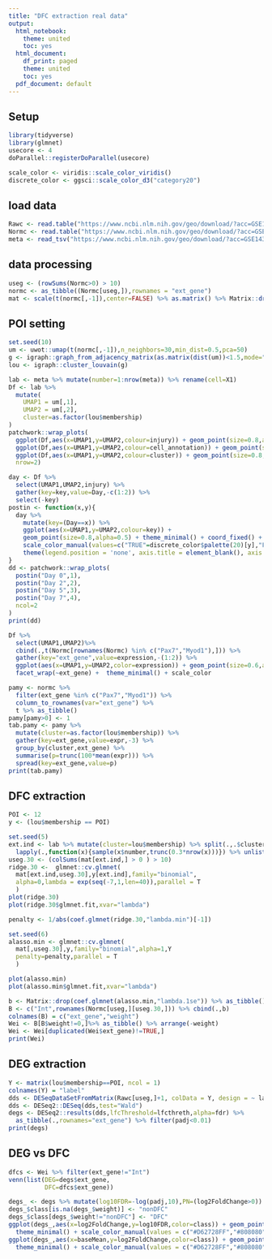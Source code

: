 ```yaml
---
title: "DFC extraction real data"
output:
  html_notebook:
    theme: united
    toc: yes
  html_document:
    df_print: paged
    theme: united
    toc: yes
  pdf_document: default
---
```



## Setup

```r
library(tidyverse)
library(glmnet)
usecore <- 4
doParallel::registerDoParallel(usecore)

scale_color <- viridis::scale_color_viridis()
discrete_color <- ggsci::scale_color_d3("category20")
```


## load data

```r
Rawc <- read.table("https://www.ncbi.nlm.nih.gov/geo/download/?acc=GSE143437&format=file&file=GSE143437%5FDeMicheli%5FMuSCatlas%5Frawdata%2Etxt%2Egz", sep="\t", header=T, row.names=1)
Normc <- read.table("https://www.ncbi.nlm.nih.gov/geo/download/?acc=GSE143437&format=file&file=GSE143437%5FDeMicheli%5FMuSCatlas%5Fnormalizeddata%2Etxt%2Egz", sep="\t", header=T, row.names=1)
meta <- read_tsv("https://www.ncbi.nlm.nih.gov/geo/download/?acc=GSE143437&format=file&file=GSE143437%5FDeMicheli%5FMuSCatlas%5Fmetadata%2Etxt%2Egz")
```


## data processing

```r
useg <- (rowSums(Normc>0) > 10)
normc <- as_tibble((Normc[useg,]),rownames = "ext_gene")
mat <- scale(t(normc[,-1]),center=FALSE) %>% as.matrix() %>% Matrix::drop0()
```


## POI setting

```r
set.seed(10)
um <- uwot::umap(t(normc[,-1]),n_neighbors=30,min_dist=0.5,pca=50)
g <- igraph::graph_from_adjacency_matrix(as.matrix(dist(um))<1.5,mode="undirected")
lou <- igraph::cluster_louvain(g)

lab <- meta %>% mutate(number=1:nrow(meta)) %>% rename(cell=X1)
Df <- lab %>% 
  mutate(
    UMAP1 = um[,1],
    UMAP2 = um[,2],
    cluster=as.factor(lou$membership)
)
patchwork::wrap_plots(
  ggplot(Df,aes(x=UMAP1,y=UMAP2,colour=injury)) + geom_point(size=0.8,alpha=0.8) + theme_minimal() + coord_fixed() + discrete_color,
  ggplot(Df,aes(x=UMAP1,y=UMAP2,colour=cell_annotation)) + geom_point(size=0.8,alpha=0.8) + theme_minimal() + coord_fixed() + discrete_color,
  ggplot(Df,aes(x=UMAP1,y=UMAP2,colour=cluster)) + geom_point(size=0.8,alpha=0.8) + theme_minimal() + coord_fixed() + discrete_color,
  nrow=2)
```

```r
day <- Df %>% 
  select(UMAP1,UMAP2,injury) %>% 
  gather(key=key,value=Day,-c(1:2)) %>% 
  select(-key)
postin <- function(x,y){
  day %>% 
    mutate(key=(Day==x)) %>%
    ggplot(aes(x=UMAP1,y=UMAP2,colour=key)) + 
    geom_point(size=0.8,alpha=0.5) + theme_minimal() + coord_fixed() + ggtitle(x) + 
    scale_color_manual(values=c("TRUE"=discrete_color$palette(20)[y],"FALSE"="#d3d3d3")) + 
    theme(legend.position = 'none', axis.title = element_blank(), axis.ticks = element_blank(), axis.text = element_blank())
}
dd <- patchwork::wrap_plots(
  postin("Day 0",1),
  postin("Day 2",2),
  postin("Day 5",3),
  postin("Day 7",4),
  ncol=2
)
print(dd)
```

```r
Df %>%
  select(UMAP1,UMAP2)%>%
  cbind(.,t(Normc[rownames(Normc) %in% c("Pax7","Myod1"),])) %>% 
  gather(key="ext_gene",value=expression,-(1:2)) %>%
  ggplot(aes(x=UMAP1,y=UMAP2,color=expression)) + geom_point(size=0.6,alpha=0.8) + 
  facet_wrap(~ext_gene) +  theme_minimal() + scale_color

pamy <- normc %>% 
  filter(ext_gene %in% c("Pax7","Myod1")) %>% 
  column_to_rownames(var="ext_gene") %>% 
  t %>% as_tibble() 
pamy[pamy>0] <- 1
tab.pamy <- pamy %>% 
  mutate(cluster=as.factor(lou$membership)) %>% 
  gather(key=ext_gene,value=expr,-3) %>% 
  group_by(cluster,ext_gene) %>% 
  summarise(p=trunc(100*mean(expr))) %>% 
  spread(key=ext_gene,value=p)
print(tab.pamy)
```


## DFC extraction

```r
POI <- 12
y <- (lou$membership == POI)

set.seed(5)
ext.ind <- lab %>% mutate(cluster=lou$membership) %>% split(.,.$cluster) %>% 
  lapply(.,function(x){sample(x$number,trunc(0.3*nrow(x)))}) %>% unlist(use.names = FALSE)
useg.30 <- (colSums(mat[ext.ind,] > 0 ) > 10)
ridge.30 <-  glmnet::cv.glmnet(
  mat[ext.ind,useg.30],y[ext.ind],family="binomial",
  alpha=0,lambda = exp(seq(-7,1,len=40)),parallel = T
  )
plot(ridge.30)
plot(ridge.30$glmnet.fit,xvar="lambda")
```


```r
penalty <- 1/abs(coef.glmnet(ridge.30,"lambda.min")[-1])

set.seed(6)
alasso.min <- glmnet::cv.glmnet(
  mat[,useg.30],y,family="binomial",alpha=1,Y
  penalty=penalty,parallel = T
  )

plot(alasso.min)
plot(alasso.min$glmnet.fit,xvar="lambda")
```


```r
b <- Matrix::drop(coef.glmnet(alasso.min,"lambda.1se")) %>% as_tibble()
B <- c("Int",rownames(Normc[useg,][useg.30,])) %>% cbind(.,b)
colnames(B) = c("ext_gene","weight") 
Wei <- B[B$weight!=0,]%>% as_tibble() %>% arrange(-weight)
Wei <- Wei[duplicated(Wei$ext_gene)!=TRUE,]
print(Wei)
```


## DEG extraction

```r
Y <- matrix(lou$membership==POI, ncol = 1)
colnames(Y) = "label"
dds <- DESeqDataSetFromMatrix(Rawc[useg,]+1, colData = Y, design = ~ label)
dds <- DESeq2::DESeq(dds,test="Wald")
degs <- DESeq2::results(dds,lfcThreshold=lfcthreth,alpha=fdr) %>% 
  as_tibble(.,rownames="ext_gene") %>% filter(padj<0.01)
print(degs)
```


## DEG vs DFC

```r
dfcs <- Wei %>% filter(ext_gene!="Int")
venn(list(DEG=degs$ext_gene,
          DFC=dfcs$ext_gene))
```

```r
degs_ <- degs %>% mutate(log10FDR=-log(padj,10),PN=(log2FoldChange>0)) %>% left_join(.,dfcs,by="ext_gene")
degs_$class[is.na(degs_$weight)] <- "nonDFC"
degs_$class[degs_$weight!="nonDFC"] <- "DFC"
ggplot(degs_,aes(x=log2FoldChange,y=log10FDR,color=class)) + geom_point(size=1.2,alpha=0.6) + 
  theme_minimal() + scale_color_manual(values = c("#D62728FF","#808080")) 
ggplot(degs_,aes(x=baseMean,y=log2FoldChange,color=class)) + geom_point(size=0.8,alpha=0.8) + 
  theme_minimal() + scale_color_manual(values = c("#D62728FF","#808080")) + scale_x_log10()
```
